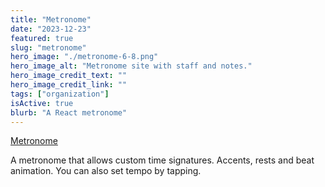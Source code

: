 ```yaml
---
title: "Metronome"
date: "2023-12-23"
featured: true
slug: "metronome"
hero_image: "./metronome-6-8.png"
hero_image_alt: "Metronome site with staff and notes."
hero_image_credit_text: ""
hero_image_credit_link: ""
tags: ["organization"]
isActive: true
blurb: "A React metronome"
---
```


[Metronome](https://metronome.elliotreed.net/)

A metronome that allows custom time signatures. Accents, rests and beat animation. You can also set tempo by tapping.